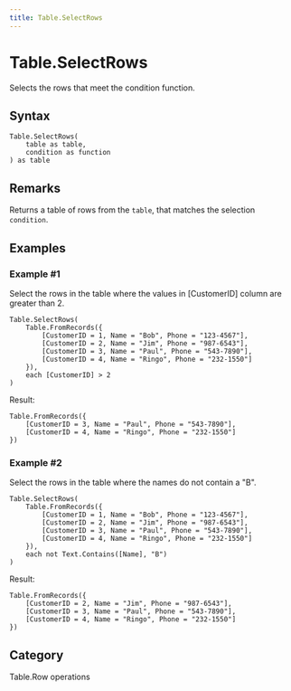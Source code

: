 ```yaml
---
title: Table.SelectRows
---
```


# Table.SelectRows


Selects the rows that meet the condition function.


## Syntax

```powerquery
Table.SelectRows(
    table as table,
    condition as function
) as table
```


## Remarks

Returns a table of rows from the <code>table</code>, that matches the selection <code>condition</code>.


## Examples

### Example #1 
Select the rows in the table where the values in [CustomerID] column are greater than 2.
```powerquery
Table.SelectRows(
    Table.FromRecords({
        [CustomerID = 1, Name = "Bob", Phone = "123-4567"],
        [CustomerID = 2, Name = "Jim", Phone = "987-6543"],
        [CustomerID = 3, Name = "Paul", Phone = "543-7890"],
        [CustomerID = 4, Name = "Ringo", Phone = "232-1550"]
    }),
    each [CustomerID] > 2
)
```

Result: 
```powerquery
Table.FromRecords({
    [CustomerID = 3, Name = "Paul", Phone = "543-7890"],
    [CustomerID = 4, Name = "Ringo", Phone = "232-1550"]
})
```


### Example #2 
Select the rows in the table where the names do not contain a &#34;B&#34;.
```powerquery
Table.SelectRows(
    Table.FromRecords({
        [CustomerID = 1, Name = "Bob", Phone = "123-4567"],
        [CustomerID = 2, Name = "Jim", Phone = "987-6543"],
        [CustomerID = 3, Name = "Paul", Phone = "543-7890"],
        [CustomerID = 4, Name = "Ringo", Phone = "232-1550"]
    }),
    each not Text.Contains([Name], "B")
)
```

Result: 
```powerquery
Table.FromRecords({
    [CustomerID = 2, Name = "Jim", Phone = "987-6543"],
    [CustomerID = 3, Name = "Paul", Phone = "543-7890"],
    [CustomerID = 4, Name = "Ringo", Phone = "232-1550"]
})
```




## Category
Table.Row operations


<TableSelectRows />

